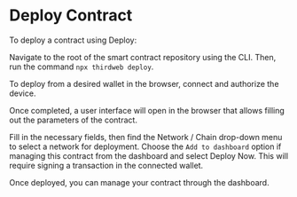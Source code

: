 

# Deploy Contract

To deploy a contract using Deploy:

<Steps>

<Step title="Run CLI">

Navigate to the root of the smart contract repository using the CLI. Then, run the command `npx thirdweb deploy`.

<DocImage src={deployCLI} alt="Screenshot of CLI deployment output text" />

</Step>

<Step title="Authorize device">

To deploy from a desired wallet in the browser, connect and authorize the device.

<DocImage src={linkDevice} alt="Screenshot to link Device" />

</Step>

<Step title="Fill parameter">

Once completed, a user interface will open in the browser that allows filling out the parameters of the contract.

<DocImage
	src={detectedExtensions}
	alt="Screenshot to detected extensions when deploying contracts"
/>

</Step>

<Step title="Select Options">

Fill in the necessary fields, then find the Network / Chain drop-down menu to select a network for deployment. Choose the `Add to dashboard` option if managing this contract from the dashboard and select Deploy Now. This will require signing a transaction in the connected wallet.

<DocImage
	src={deployContract}
	alt="Screenshot of contract deployment confirmation"
/>

</Step>

<Step title="Manage contract">

Once deployed, you can manage your contract through the dashboard.

</Step>

</Steps>
